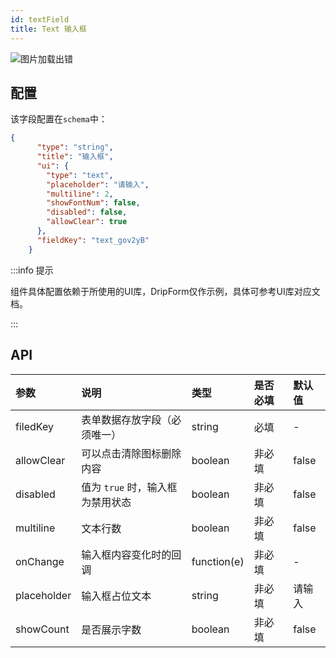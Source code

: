 ```yaml
---
id: textField
title: Text 输入框
---
```



<img src='https://storage.360buyimg.com/imgtools/765270b83b-8795ec80-4cf9-11ec-ba01-fb2536faa70c.png' alt="图片加载出错"/>

## 配置
该字段配置在`schema`中：

```json title="schema" {12,13,14}
{
      "type": "string",
      "title": "输入框",
      "ui": {
        "type": "text",
        "placeholder": "请输入",
        "multiline": 2,
        "showFontNum": false,
        "disabled": false,
        "allowClear": true
      },
      "fieldKey": "text_gov2yB"
    }
```

:::info 提示

组件具体配置依赖于所使用的UI库，DripForm仅作示例，具体可参考UI库对应文档。

:::

## API
| 参数        | 说明     | 类型     |  是否必填 | 默认值 |
|:-----------|:--------------------------------------------------------------|:--------|:---|:---|
| filedKey      | 表单数据存放字段（必须唯一）| string   | 必填 | - |
| allowClear      | 可以点击清除图标删除内容 | boolean   | 非必填 | false |
| disabled      | 值为 `true` 时，输入框为禁用状态 | boolean   | 非必填 | false |
| multiline      | 文本行数 | boolean   | 非必填 | false |
| onChange      | 输入框内容变化时的回调 | function(e)  |  非必填 | - |
| placeholder      | 输入框占位文本 | string   | 非必填 | 请输入 |
| showCount      | 是否展示字数 | boolean | 非必填 | false |



